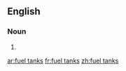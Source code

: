 ==English==

===Noun===
{{head|en|plural}}

# {{plural of|fuel tank|lang=en}}

[[ar:fuel tanks]]
[[fr:fuel tanks]]
[[zh:fuel tanks]]